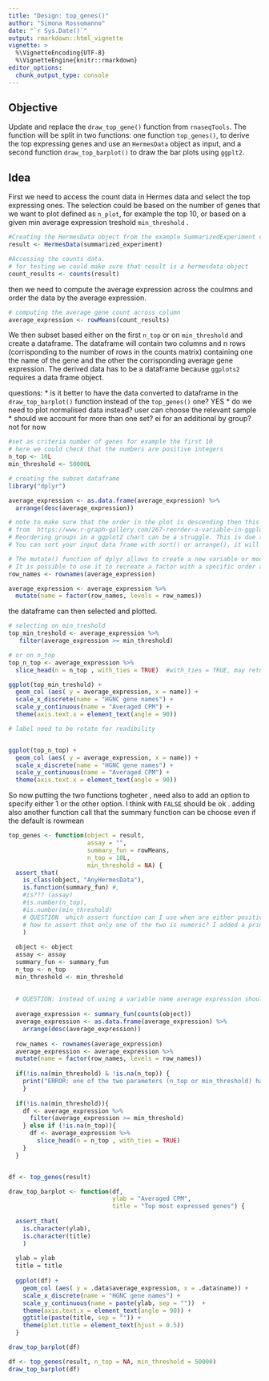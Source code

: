 ```yaml
---
title: "Design: top_genes()"
author: "Simona Rossomanno"
date: "`r Sys.Date()`"
output: rmarkdown::html_vignette
vignette: >
  %\VignetteEncoding{UTF-8}
  %\VignetteEngine{knitr::rmarkdown}
editor_options: 
  chunk_output_type: console
---
```


## Objective

Update and replace the `draw_top_gene()` function from `rnaseqTools`. The function will be split in two functions: one function  `top_genes()`, to derive the top expressing genes and use an `HermesData` object as input, and a second function `draw_top_barplot()` to draw the bar plots using `ggplt2`.

## Idea
First we need to access the count data in Hermes data and select the top expressing ones. The selection could be based on the number of genes that we want to plot defined as `n_plot`, for example the top 10, or based on a given min average expression treshold `min_threshold` .

```r
#Creating the HermesData object from the example SummarizedExperiment object.
result <- HermesData(summarized_experiment)

#Accessing the counts data.
# for testing we could make sure that result is a hermesdata object 
count_results <- counts(result)

```
then we need to compute the average expression across the coulmns and order the data by the average expression.  

```r
# computing the average gene count across column
average_expression <- rowMeans(count_results)

```


We then subset based either on the first `n_top` or on `min_threshold` and create a dataframe. The dataframe will contain two columns and n rows (corrisponding to the number of rows in the counts matrix) containing one the name of the gene and the other the corrisponding average gene expression. The derived data has to be a dataframe because  `ggplots2` requires a data frame object. 

questions: 
    * is it better to have the data converted to dataframe in the `draw_top_barplot()` function instead of the `top_genes()` one? YES
    * do we need to plot normalised data instead? user can choose the relevant sample
    * should we account for more than one set? ei for an additional by group? not for now

```r
#set as criteria number of genes for example the first 10
# here we could check that the numbers are positive integers
n_top <- 10L
min_threshold <- 50000L

# creating the subset dataframe 
library("dplyr")

average_expression <- as.data.frame(average_expression) %>%
  arrange(desc(average_expression))

# note to make sure that the order in the plot is descending then this need to be taken in account:
# from  https://www.r-graph-gallery.com/267-reorder-a-variable-in-ggplot2.html
# Reordering groups in a ggplot2 chart can be a struggle. This is due to the fact that ggplot2 takes into account the order of the factor levels, not the order you observe in your data frame. 
# You can sort your input data frame with sort() or arrange(), it will never have any  impact on your ggplot2 output.

# The mutate() function of dplyr allows to create a new variable or modify an existing one. 
# It is possible to use it to recreate a factor with a specific order and then use that in the ggplot call
row_names <- rownames(average_expression)

average_expression <- average_expression %>%
  mutate(name = factor(row_names, levels = row_names))

``` 
the dataframe can then selected and  plotted. 

```r
# selecting on min_treshold
top_min_treshold <- average_expression %>%
   filter(average_expression >= min_threshold)

# or on n_top
top_n_top <- average_expression %>%
  slice_head(n = n_top , with_ties = TRUE)  #with_ties = TRUE, may return more rows than you request. 

ggplot(top_min_treshold) +
  geom_col (aes( y = average_expression, x = name)) +
  scale_x_discrete(name = "HGNC gene names") +
  scale_y_continuous(name = "Averaged CPM") +
  theme(axis.text.x = element_text(angle = 90))

# label need to be rotate for readibility


ggplot(top_n_top) +
  geom_col (aes( y = average_expression, x = name)) +
  scale_x_discrete(name = "HGNC gene names") +
  scale_y_continuous(name = "Averaged CPM") +
  theme(axis.text.x = element_text(angle = 90))


``` 

So now putting the two functions togheter , need also to add an option to specify either 1 or the other option. I think with `FALSE` should be ok . 
adding also another function call that the summary function can be choose even if the default is rowmean

```r
top_genes <- function(object = result,
                      assay = "", 
                      summary_fun = rowMeans, 
                      n_top = 10L, 
                      min_threshold = NA) {
  assert_that(
    is_class(object, "AnyHermesData"),
    is.function(summary_fun) #,
    #is??? (assay)
    #is.number(n_top),
    #is.number(min_threshold) 
    # QUESTION  which assert function can I use when are either positive and numeric or NA? 
    # how to assert that only one of the two is numeric? I added a print error but not sure if it is enough
    )
  
  object <- object
  assay <- assay
  summary_fun <- summary_fun  
  n_top <- n_top
  min_threshold <- min_threshold
  
  
  # QUESTION: instead of using a variable name average expression should I make it more generic? is there a way that it reflect the summary function used?? 
  
  average_expression <- summary_fun(counts(object))
  average_expression <- as.data.frame(average_expression) %>%
    arrange(desc(average_expression))
  
  row_names <- rownames(average_expression)
  average_expression <- average_expression %>%
  mutate(name = factor(row_names, levels = row_names))
  
  if(!is.na(min_threshold) & !is.na(n_top)) {
    print("ERROR: one of the two parameters (n_top or min_threshold) has to be NA")
    }
  
  if(!is.na(min_threshold)){
    df <- average_expression %>%
      filter(average_expression >= min_threshold)
    } else if (!is.na(n_top)){
      df <- average_expression %>%
        slice_head(n = n_top , with_ties = TRUE)  
    }
  }


df <- top_genes(result)

draw_top_barplot <- function(df, 
                             ylab = "Averaged CPM", 
                             title = "Top most expressed genes") {
  
  assert_that(
    is.character(ylab),
    is.character(title)
    )
  
  ylab = ylab
  title = title
  
  ggplot(df) +
    geom_col (aes( y = .data$average_expression, x = .data$name)) +
    scale_x_discrete(name = "HGNC gene names") +
    scale_y_continuous(name = paste(ylab, sep = ""))  +
    theme(axis.text.x = element_text(angle = 90)) +
    ggtitle(paste(title, sep = "")) +
    theme(plot.title = element_text(hjust = 0.5))
  }

draw_top_barplot(df)

df <- top_genes(result, n_top = NA, min_threshold = 50000)
draw_top_barplot(df)

``` 

